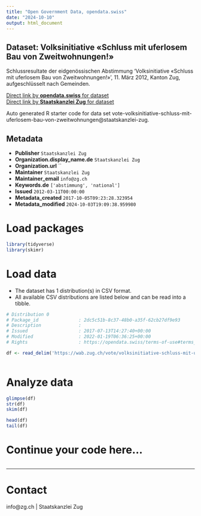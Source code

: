 ```yaml
---
title: "Open Government Data, opendata.swiss"
date: "2024-10-10"
output: html_document
---
```


## Dataset: Volksinitiative «Schluss mit uferlosem Bau von Zweitwohnungen!»

Schlussresultate der eidgenössischen Abstimmung 'Volksinitiative «Schluss mit uferlosem Bau von Zweitwohnungen!»', 11. März 2012, Kanton Zug, aufgeschlüsselt nach Gemeinden.

[Direct link by **opendata.swiss** for dataset](https://opendata.swiss/de/dataset/volksinitiative-schluss-mit-uferlosem-bau-von-zweitwohnungen)<br>
[Direct link by **Staatskanzlei Zug** for dataset](https://wab.zug.ch/vote/volksinitiative-schluss-mit-uferlosem-bau-von-zweitwohnungen/data)

Auto generated R starter code for data set vote-volksinitiative-schluss-mit-uferlosem-bau-von-zweitwohnungen@staatskanzlei-zug.

## Metadata

- **Publisher** `Staatskanzlei Zug`
- **Organization.display_name.de** `Staatskanzlei Zug`
- **Organization.url** ``
- **Maintainer** `Staatskanzlei Zug`
- **Maintainer_email** `info@zg.ch`
- **Keywords.de** `['abstimmung', 'national']`
- **Issued** `2012-03-11T00:00:00`
- **Metadata_created** `2017-10-05T09:23:28.323954`
- **Metadata_modified** `2024-10-03T19:09:38.959980`


# Load packages

```r

library(tidyverse)
library(skimr)

```

# Load data

-   The dataset has 1 distribution(s) in CSV format.
-   All available CSV distributions are listed below and can be read into a tibble.

```r

# Distribution 0
# Package_id               : 2dc5c51b-8c37-48b0-a35f-62cb27df9e93
# Description              : 
# Issued                   : 2017-07-13T14:27:40+00:00
# Modified                 : 2022-01-19T06:36:25+00:00
# Rights                   : https://opendata.swiss/terms-of-use#terms_by

df <- read_delim('https://wab.zug.ch/vote/volksinitiative-schluss-mit-uferlosem-bau-von-zweitwohnungen/data-csv')



```

# Analyze data

```r

glimpse(df)
str(df)
skim(df)

head(df)
tail(df)

```

# Continue your code here...

```r

```

------------------------------------------------------------------------

# Contact

info@zg.ch | Staatskanzlei Zug
